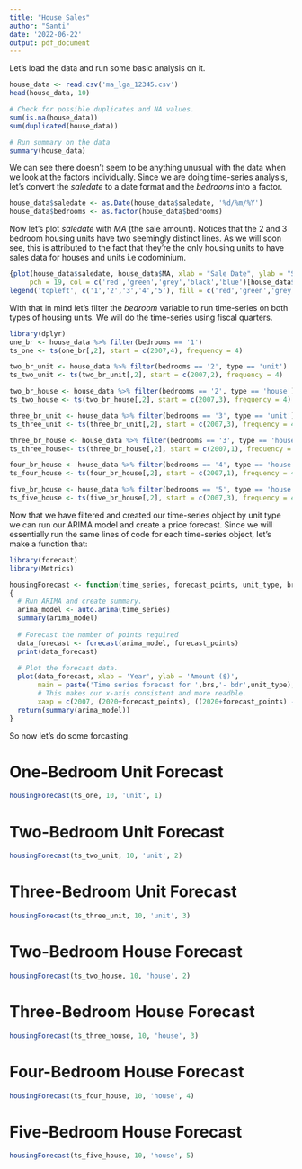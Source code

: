 ---
title: "House Sales"
author: "Santi"
date: '2022-06-22'
output: pdf_document
---
Let's load the data and run some basic analysis on it.
```{r Load Data}
house_data <- read.csv('ma_lga_12345.csv')
head(house_data, 10)

# Check for possible duplicates and NA values.
sum(is.na(house_data))
sum(duplicated(house_data))

# Run summary on the data
summary(house_data)
```

We can see there doesn't seem to be anything unusual with the data when we look
at the factors individually. Since we are doing time-series analysis, let's 
convert the $saledate$ to a date format and the $bedrooms$ into a factor.

```{r}
house_data$saledate <- as.Date(house_data$saledate, '%d/%m/%Y')
house_data$bedrooms <- as.factor(house_data$bedrooms)
```

Now let's plot $saledate$ with $MA$ (the sale amount). Notices that the 2 and 3
bedroom housing units have two seemingly distinct lines. As we will soon see, 
this is attributed to the fact that they're the only housing units to have sales
data for houses and units i.e codominium. 

```{r}
{plot(house_data$saledate, house_data$MA, xlab = "Sale Date", ylab = "Sale Amount",
     pch = 19, col = c('red','green','grey','black','blue')[house_data$bedrooms])
legend('topleft', c('1','2','3','4','5'), fill = c('red','green','grey','black','blue'))}
```

With that in mind let's filter the $bedroom$ variable to run time-series on both 
types of housing units. We will do the time-series using fiscal quarters.

```{r, warning = FALSE}
library(dplyr)
one_br <- house_data %>% filter(bedrooms == '1')
ts_one <- ts(one_br[,2], start = c(2007,4), frequency = 4)

two_br_unit <- house_data %>% filter(bedrooms == '2', type == 'unit')
ts_two_unit <- ts(two_br_unit[,2], start = c(2007,2), frequency = 4)

two_br_house <- house_data %>% filter(bedrooms == '2', type == 'house')
ts_two_house <- ts(two_br_house[,2], start = c(2007,3), frequency = 4)

three_br_unit <- house_data %>% filter(bedrooms == '3', type == 'unit')
ts_three_unit <- ts(three_br_unit[,2], start = c(2007,3), frequency = 4)

three_br_house <- house_data %>% filter(bedrooms == '3', type == 'house')
ts_three_house<- ts(three_br_house[,2], start = c(2007,1), frequency = 4)

four_br_house <- house_data %>% filter(bedrooms == '4', type == 'house')
ts_four_house <- ts(four_br_house[,2], start = c(2007,1), frequency = 4)

five_br_house <- house_data %>% filter(bedrooms == '5', type == 'house')
ts_five_house <- ts(five_br_house[,2], start = c(2007,3), frequency = 4)
```

Now that we have filtered and created our time-series object by unit type we can 
run our ARIMA model and create a price forecast. Since we will essentially run
the same lines of code for each  time-series object, let's make a function that:
\begin{itemize}
\item Runs ARIMA on the time-series object for each bedroom, unity type combination.
\item Forecasts $n$ points. 
\item Plots the forecast data.
\end{itemize}

```{r warning = FALSE}
library(forecast)
library(Metrics)

housingForecast <- function(time_series, forecast_points, unit_type, brs)
{
  # Run ARIMA and create summary.
  arima_model <- auto.arima(time_series)
  summary(arima_model)
  
  # Forecast the number of points required
  data_forecast <- forecast(arima_model, forecast_points)
  print(data_forecast)
  
  # Plot the forecast data.
  plot(data_forecast, xlab = 'Year', ylab = 'Amount ($)',
       main = paste('Time series forecast for ',brs,'- bdr',unit_type), 
       # This makes our x-axis consistent and more readble.
       xaxp = c(2007, (2020+forecast_points), ((2020+forecast_points) - 2007) %% 1000))
  return(summary(arima_model))
}
```

So now let's do some forcasting.

# One-Bedroom Unit Forecast
```{r}
housingForecast(ts_one, 10, 'unit', 1)
```
# Two-Bedroom Unit Forecast
```{r}
housingForecast(ts_two_unit, 10, 'unit', 2)
```
# Three-Bedroom Unit Forecast
```{r}
housingForecast(ts_three_unit, 10, 'unit', 3)
```
# Two-Bedroom House Forecast
```{r}
housingForecast(ts_two_house, 10, 'house', 2)
```
# Three-Bedroom House Forecast

```{r}
housingForecast(ts_three_house, 10, 'house', 3)
```
# Four-Bedroom House Forecast

```{r}
housingForecast(ts_four_house, 10, 'house', 4)
```
# Five-Bedroom House Forecast

```{r}
housingForecast(ts_five_house, 10, 'house', 5)
```
